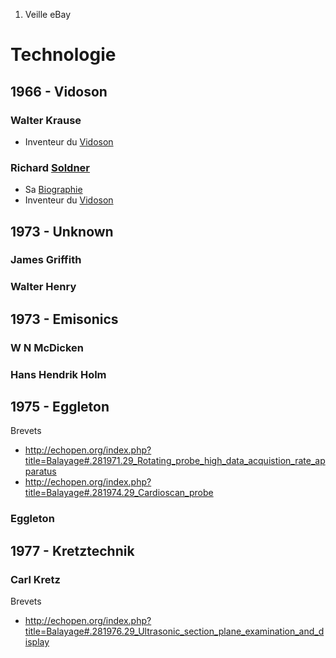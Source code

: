 # Veille eBay

=Technologie=

== 1966 - Vidoson ==

=== Walter Krause ===
* Inventeur du [[Vidoson]]

=== Richard [[Inventeurs#Richard_Soldner | Soldner ]] ===
* Sa [[Soldner | Biographie]]
* Inventeur du [[Vidoson]]

== 1973 - Unknown ==
===James Griffith===

===Walter Henry===


== 1973 - Emisonics ==

===W N McDicken===

===Hans Hendrik Holm===

== 1975 - Eggleton ==
Brevets 
* http://echopen.org/index.php?title=Balayage#.281971.29_Rotating_probe_high_data_acquistion_rate_apparatus
* http://echopen.org/index.php?title=Balayage#.281974.29_Cardioscan_probe

===Eggleton===

== 1977 - Kretztechnik == 

=== Carl Kretz ===
Brevets
* http://echopen.org/index.php?title=Balayage#.281976.29_Ultrasonic_section_plane_examination_and_display